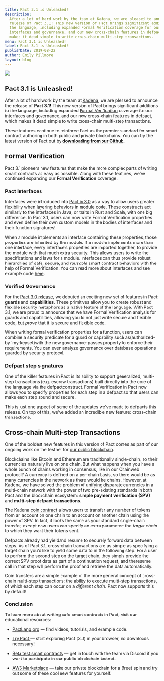 ```yaml
---
title: Pact 3.1 is Unleashed!
description:
  After a lot of hard work by the team at Kadena, we are pleased to announce the
  release of Pact 3.1! This new version of Pact brings significant additions to
  the language, including expanded Formal Verification coverage for our
  interfaces and governance, and our new cross-chain features in defpact, which
  makes it dead simple to write cross-chain multi-step transactions.
menu: Pact 3.1 is Unleashed!
label: Pact 3.1 is Unleashed!
publishDate: 2019-08-22
author: Emily Pillmore
layout: blog
---
```


![](/assets/blog/1_Pcj9Zf_irC35TwEGJlpz1Q.webp)

## Pact 3.1 is Unleashed!

After a lot of hard work by the team at [Kadena](http://kadena.io), we are
pleased to announce the release of **Pact 3.1!** This new version of Pact brings
significant additions to the language, including expanded
[Formal Verification](../2018/pact-formal-verification-for-blockchain-smart-contracts-done-right-2018-05-11)
coverage for our interfaces and governance, and our new cross-chain features in
defpact, which makes it dead simple to write cross-chain multi-step
transactions.

These features continue to reinforce Pact as the premier standard for smart
contract authoring in both public and private blockchains. You can try the
latest version of Pact out by
**[downloading from our Github](https://github.com/kadena-io/pact#installing-pact-with-homebrew-osx-only).**

## Formal Verification

Pact 3.1 pioneers new features that make the more complex parts of writing smart
contracts as easy as possible. Along with these features, we’ve continued
expanding our **Formal Verification** coverage.

### Pact Interfaces

Interfaces were introduced into [Pact in 3.0](./announcing-pact-3-0-2019-06-06)
as a way to allow users greater flexibility when layering behaviors in module
code. These constructs act similarly to the interfaces in Java, or traits in
Rust and Scala, with one big difference. In Pact 3.1, users can now write Formal
Verification properties and even define their own custom models in the bodies of
interfaces and their function signatures!

When a module implements an interface containing these properties, those
properties are inherited by the module. If a module implements more than one
interface, every interface’s properties are imported together, to provide the
module with that much extra security. This allows users to write the
specifications and laws for a module. Interfaces can thus provide robust
hierarchies of safe, secure, and _reusable_ smart contract behaviors with the
help of Formal Verification. You can read more about interfaces and see example
code
[here](https://pact-language.readthedocs.io/en/stable/pact-reference.html#interfaces).

### Verified Governance

For the [Pact 3.0 release](./announcing-pact-3-0-2019-06-06), we debuted an
exciting new set of features in Pact: **guards** and **capabilities**. These
primitives allow you to create robust and flexible security metaphors as a
native feature of the language. With Pact 3.1, we are proud to announce that we
have Formal Verification analysis for guards and capabilities, allowing you to
not just write secure and flexible code, but _prove_ that it is secure and
flexible code.

When writing formal verification properties for a function, users can combine a
security predicate for a guard or capability such as(authorized-by
‘my-keyset)with the new governance-passes property to enforce their
requirements. You can even analyze governance over database operations guarded
by security protocol.

### Defpact step signatures

One of the killer features in Pact is its ability to support generalized,
multi-step transactions (e.g. escrow transactions) built directly into the core
of the language via the defpactconstruct. Formal Verification in Pact now allows
you to specify properties for each step in a defpact so that users can make each
step sound and secure.

This is just one aspect of some of the updates we’ve made to defpacts this
release. On top of this, we’ve added an incredible new feature: cross-chain
transactions.

## Cross-chain Multi-step Transactions

One of the boldest new features in this version of Pact comes as part of our
ongoing work on the testnet for
[our public blockchain](./announcement-kadena-public-blockchain-testnet-live-2019-03-26).

Blockchains like Bitcoin and Ethereum are traditionally single-chain, so their
currencies naturally live on one chain. But what happens when you have a whole
bunch of chains working in consensus, like in our Chainweb protocol? A currency
is defined on a per-chain basis, so there would be as many currencies in the
network as there would be chains. However, at Kadena, we have solved the problem
of unifying disparate currencies in a multi-chain network with the power of two
pre-existing standards in both Pact and the blockchain ecosystem: **simple
payment verification (SPV)** and **multi-step defpact transactions.**

The Kadena
[coin contract](https://github.com/kadena-io/chainweb-node/blob/master/pact/coin-contract/coin.pact#L195)
allows users to transfer any number of tokens from an account on one chain to an
account on another chain using the power of SPV. In fact, it looks the same as
your standard single-chain transfer, except now users can specify an extra
parameter: the _target chain_ to which they want their tokens sent.

Defpacts already had yieldand resume to securely forward data between steps. As
of Pact 3.1, cross-chain transactions are as simple as specifying a target chain
you’d like to yield some data to in the following step. For a user to perform
the second step on the target chain, they simply provide the correct SPV proof
data as part of a continuation request, and theresume call in that step will
perform the proof and retrieve the data automatically.

Coin transfers are a simple example of the more general concept of cross-chain
multi-step transactions: the ability to execute multi-step transactions, of
which each step can occur on a _different chain_. Pact now supports this by
default!

### Conclusion

To learn more about writing safe smart contracts in Pact, visit our educational
resources:

- [PactLang.org](http://pactlang.org/) — find videos, tutorials, and example
  code.

- [Try Pact ](http://pact.kadena.io)— start exploring Pact (3.0) in your
  browser, no downloads necessary!

- [Beta test smart contracts](http://discord.io/kadena) — get in touch with the
  team via Discord if you want to participate in our public blockchain testnet.

- [AWS Marketplace](http://kadena.io/aws) — take our private blockchain for a
  (free) spin and try out some of these cool new features for yourself.
